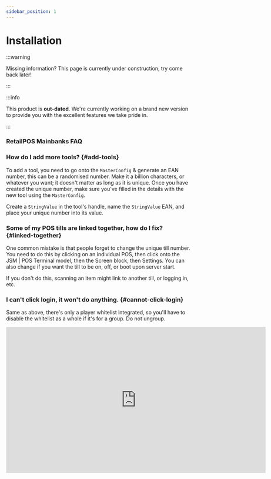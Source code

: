 ```yaml
---
sidebar_position: 1
---
```


# Installation

:::warning

Missing information? This page is currently under construction, try come back later!

:::

:::info

This product is **out-dated**. We're currently working on a brand new version to provide you with the excellent features we take pride in.

:::
### RetailPOS Mainbanks FAQ

### How do I add more tools? {#add-tools}
To add a tool, you need to go onto the `MasterConfig` & generate an EAN number, this can be a randomised number. Make it a billion characters, or whatever you want; it doesn't matter as long as it is unique. Once you have created the unique number, make sure you've filled in the details with the new tool using the `MasterConfig`.

Create a `StringValue` in the tool's handle, name the `StringValue` EAN, and place your unique number into its value.

### Some of my POS tills are linked together, how do I fix? {#linked-together}
One common mistake is that people forget to change the unique till number. You need to do this by clicking on an individual POS, then click onto the JSM | POS Terminal model, then the Screen block, then Settings. You can also change if you want the till to be on, off, or boot upon server start.

If you don't do this, scanning an item might link to another till, or logging in, etc.

### I can't click login, it won't do anything. {#cannot-click-login}
Same as above, there's only a player whitelist integrated, so you'll have to disable the whitelist as a whole if it's for a group. Do not ungroup.

<iframe width="705.61" height="397.5" src="https://www.youtube.com/embed/njmw1dZgn1g" title="JSM Retail POS | Tutorial" frameborder="0" allow="accelerometer; autoplay; clipboard-write; encrypted-media; gyroscope; picture-in-picture; web-share; fullscreen"></iframe>
